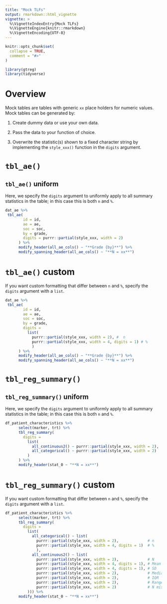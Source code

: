 ```yaml
---
title: "Mock TLFs"
output: rmarkdown::html_vignette
vignette: >
  %\VignetteIndexEntry{Mock TLFs}
  %\VignetteEngine{knitr::rmarkdown}
  %\VignetteEncoding{UTF-8}
---
```


```r
knitr::opts_chunk$set(
  collapse = TRUE,
  comment = "#>"
)
```

```r
library(gtreg)
library(tidyverse)
```

# Overview

Mock tables are tables with generic `xx` place holders for numeric
values.  Mock tables can be generated by: 

1. Create dummy data or use your own data.

2. Pass the data to your function of choice.

3. Overwrite the statistic(s) shown to a fixed character string by implementing
the `style_xxx()` function in the `digits` argument.

# `tbl_ae()` 


## `tbl_ae()` uniform

Here, we specify the `digits` argument to uniformly apply to all summary
statistics in the table; in this case this is both `n` and `%`.

```r
dat_ae %>% 
 tbl_ae(
        id = id,
        ae = ae,
        soc = soc,
        by = grade,
        digits = purrr::partial(style_xxx, width = 2)
      ) %>%
      modify_header(all_ae_cols() ~ "**Grade {by}**") %>%
      modify_spanning_header(all_ae_cols() ~ "**N = xx**")
```

# `tbl_ae()` custom

If you want custom formatting that differ between `n` and `%`, specify
the `digits` argument with a `list`.

```r
dat_ae %>% 
 tbl_ae(
        id = id,
        ae = ae,
        soc = soc,
        by = grade,
        digits =
          list(
            purrr::partial(style_xxx, width = 2), #  n
            purrr::partial(style_xxx, width = 4, digits = 1) # %
            )
      ) %>%
      modify_header(all_ae_cols() ~ "**Grade {by}**") %>%
      modify_spanning_header(all_ae_cols() ~ "**N = xx**")
```


# `tbl_reg_summary()` 


## `tbl_reg_summary()` uniform

Here, we specify the `digits` argument to uniformly apply to all summary
statistics in the table; in this case this is both `n` and `%`.

```r
df_patient_characteristics %>%
      select(marker, trt) %>%
      tbl_reg_summary(
        digits =
          list(
            all_continuous2() ~ purrr::partial(style_xxx, width = 2),
            all_categorical() ~ purrr::partial(style_xxx, width = 2)
          )
      ) %>%
      modify_header(stat_0 ~ "**N = xx**")
```

# `tbl_reg_summary()` custom

If you want custom formatting that differ between `n` and `%`, specify
the `digits` argument with a `list`.

```r
df_patient_characteristics %>%
      select(marker, trt) %>%
      tbl_reg_summary(
        digits =
          list(
            all_categorical() ~ list(
              purrr::partial(style_xxx, width = 2),             # n 
              purrr::partial(style_xxx, width = 4, digits = 1)  # %
              ),    
            all_continuous2() ~ list(
              purrr::partial(style_xxx, width = 2),             # N
              purrr::partial(style_xxx, width = 4, digits = 1), # Mean
              purrr::partial(style_xxx, width = 4, digits = 1), # SD
              purrr::partial(style_xxx, width = 2),             # Median
              purrr::partial(style_xxx, width = 2),             # IQR
              purrr::partial(style_xxx, width = 2),             # Range
              purrr::partial(style_xxx, width = 2)              # N missing
          ))) %>%
      modify_header(stat_0 ~ "**N = xx**")
```

